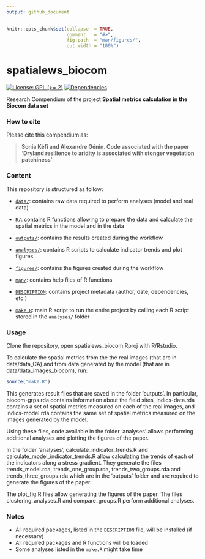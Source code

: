 ```yaml
---
output: github_document
---
```


<!-- README.md is generated from README.Rmd. Please edit that file -->


```r
knitr::opts_chunk$set(collapse  = TRUE,
                      comment   = "#>",
                      fig.path  = "man/figures/",
                      out.width = "100%")
```



# spatialews_biocom


<!-- badges: start -->
[![License: GPL (>= 2)](https://img.shields.io/badge/License-GPL%20%28%3E%3D%202%29-blue.svg)](https://choosealicense.com/licenses/gpl-2.0/)
[![Dependencies](https://img.shields.io/badge/dependencies-2/94-green?style=flat)](#)
<!-- badges: end -->


Research Compendium of the project **Spatial metrics calculation in the Biocom data set**


### How to cite

Please cite this compendium as: 

> **Sonia Kéfi and Alexandre Génin. Code associated with the paper 'Dryland resilience to aridity is associated with stonger vegetation patchiness'**



### Content

This repository is structured as follow:

- [`data/`](https://github.com/skefi/spatialews_biocom/tree/master/raw-data):
contains raw data required to perform analyses (model and real data)

- [`R/`](https://github.com/skefi/spatialews_biocom/tree/master/R):
contains R functions allowing to prepare the data and calculate the spatial metrics in the model and in the data

- [`outputs/`](https://github.com/skefi/spatialews_biocom/tree/master/outputs):
contains the results created during the workflow

- [`analyses/`](https://github.com/skefi/spatialews_biocom/tree/master/analyses/):
contains R scripts to calculate indicator trends and plot figures

- [`figures/`](https://github.com/skefi/spatialews_biocom/tree/master/figures):
contains the figures created during the workflow

- [`man/`](https://github.com/skefi/spatialews_biocom/tree/master/man):
contains help files of R functions

- [`DESCRIPTION`](https://github.com/skefi/spatialews_biocom/tree/master/DESCRIPTION):
contains project metadata (author, date, dependencies, etc.)

- [`make.R`](https://github.com/skefi/spatialews_biocom/tree/master/make.R):
main R script to run the entire project by calling each R script stored in the `analyses/` folder



### Usage

Clone the repository, open spatialews_biocom.Rproj with R/Rstudio. 

To calculate the spatial metrics from the the real images (that are in data/data_CA) and from data generated by the model (that are in data/data_images_biocom), run:

```r
source("make.R")
```

This generates result files that are saved in the folder 'outputs'. In particular, biocom-grps.rda contains information about the field sites, indics-data.rda contains a set of spatial metrics measured on each of the real images, and indics-model.rda contains the same set of spatial metrics measured on the images generated by the model.

Using these files, code available in the folder 'analyses' allows performing additional analyses and plotting the figures of the paper. 

In the folder 'analyses', calculate_indicator_trends.R and calculate_model_indicator_trends.R allow calculating the trends of each of the indicators along a stress gradient. They generate the files trends_model.rda, trends_one_group.rda, trends_two_groups.rda and trends_three_groups.rda which are in the 'outputs' folder and are required to generate the figures of the paper. 

The plot_fig.R files allow generating the figures of the paper. The files clustering_analyses.R and compare_groups.R perform additional analyses. 




### Notes

- All required packages, listed in the `DESCRIPTION` file, will be installed (if necessary)
- All required packages and R functions will be loaded
- Some analyses listed in the `make.R` might take time
